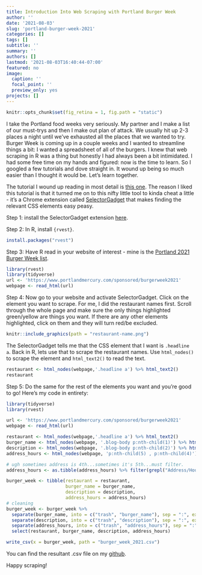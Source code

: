 ```yaml
---
title: Introduction Into Web Scraping with Portland Burger Week
author: ''
date: '2021-08-03'
slug: 'portland-burger-week-2021'
categories: []
tags: []
subtitle: ''
summary: ''
authors: []
lastmod: '2021-08-03T16:40:44-07:00'
featured: no
image:
  caption: ''
  focal_point: ''
  preview_only: yes
projects: []
---
```


```r
knitr::opts_chunk$set(fig_retina = 1, fig.path = "static")
```

I take the Portland food weeks very seriously. My partner and I make a list of our must-trys and then I make out plan of attack. We usually hit up 2-3 places a night until we've exhausted all the places that we wanted to try. Burger Week is coming up in a couple weeks and I wanted to streamline things a bit: I wanted a spreadsheet of all of the burgers. I knew that web scraping in R was a thing but honestly I had always been a bit intimidated. I had some free time on my hands and figured: now is the time to learn. So I googled a few tutorials and dove straight in. It wound up being so much easier than I thought it would be. Let's learn together.

The tutorial I wound up reading in most detail is [this one](https://www.analyticsvidhya.com/blog/2017/03/beginners-guide-on-web-scraping-in-r-using-rvest-with-hands-on-knowledge/). The reason I liked this tutorial is that it turned me on to this nifty little tool to kinda cheat a little - it's a Chrome extension called [SelectorGadget](https://selectorgadget.com/) that makes finding the relevant CSS elements easy peasy. 

Step 1: install the SelectorGadget extension [here](https://chrome.google.com/webstore/detail/selectorgadget/mhjhnkcfbdhnjickkkdbjoemdmbfginb).

Step 2: In R, install `{rvest}`.

```r
install.packages("rvest")
```

Step 3: Have R read in your website of interest - mine is the [Portland 2021 Burger Week list](https://www.portlandmercury.com/sponsored/burgerweek2021).

```r
library(rvest)
library(tidyverse)
url <- 'https://www.portlandmercury.com/sponsored/burgerweek2021'
webpage <- read_html(url)
```

Step 4: Now go to your website and activate SelectorGadget. Click on the element you want to scrape. For me, I did the restaurant names first. Scroll through the whole page and make sure the only things highlighted green/yellow are things you want. If there are any other elements highlighted, click on them and they will turn red/be excluded.


```r
knitr::include_graphics(path = "restaurant-name.png")
```



The SelectorGadget tells me that the CSS element that I want is `.headline a`. Back in R, lets use that to scrape the restaurant names. Use `html_nodes()` to scrape the element and `html_text2()` to read the text. 

```r
restaurant <- html_nodes(webpage,'.headline a') %>% html_text2()
restaurant
```

Step 5: Do the same for the rest of the elements you want and you're good to go! Here's my code in entirety:

```r
library(tidyverse)
library(rvest)

url <- 'https://www.portlandmercury.com/sponsored/burgerweek2021'
webpage <- read_html(url)

restaurant <- html_nodes(webpage,'.headline a') %>% html_text2()
burger_name <- html_nodes(webpage, '.blog-body p:nth-child(1)') %>% html_text2()
description <- html_nodes(webpage, '.blog-body p:nth-child(2)') %>% html_text2()
address_hours <- html_nodes(webpage, 'p:nth-child(5) , p:nth-child(4)') %>% html_text2()

# ugh sometimes address is 4th...sometimes it's 5th...must filter.
address_hours <- as.tibble(address_hours) %>% filter(grepl("Address/Hours of Availability",value)) %>% pull()

burger_week <- tibble(restaurant = restaurant,
                      burger_name = burger_name,
                      description = description,
                      address_hours = address_hours)
# cleaning
burger_week <- burger_week %>% 
  separate(burger_name, into = c("trash", "burger_name"), sep = ":", extra = "merge") %>% 
  separate(description, into = c("trash", "description"), sep = ":", extra = "merge") %>%
  separate(address_hours, into = c("trash", "address_hours"), sep = ":", extra = "merge") %>%
  select(restaurant, burger_name, description, address_hours)

write_csv(x = burger_week, path = "burger_week_2021.csv")
```

You can find the resultant .csv file on my [github](https://github.com/jnjahncke/food-weeks/tree/main/burger%20week%202021).

Happy scraping!